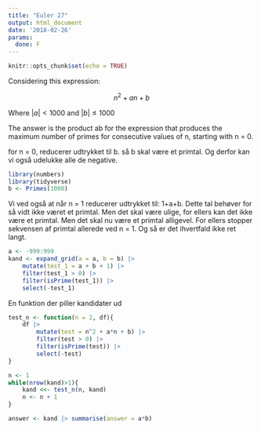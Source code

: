 ```yaml
---
title: "Euler 27"
output: html_document
date: '2018-02-26'
params:
  done: F
---
```


```r
knitr::opts_chunk$set(echo = TRUE)
```

Considering this expression:

$$n^2 + an + b$$

Where $|a| < 1000$ and $|b| \leq 1000$

The answer is the product ab for the expression that produces the maximum number of primes for consecutive 
values of n, starting with n = 0.




for n = 0, reducerer udtrykket til b. så b skal være et primtal. Og derfor kan vi også udelukke alle de negative.
```r
library(numbers)
library(tidyverse)
b <- Primes(1000)

```


Vi ved også at når n = 1 reducerer udtrykket til:
1+a+b. Dette tal behøver for så vidt ikke været et primtal. Men det skal være ulige, for ellers kan det ikke være et primtal.
Men det skal nu være et primtal alligevel. For ellers stopper sekvensen af primtal allerede ved n = 1. Og så er det 
ihvertfald ikke ret langt.

```r
a <- -999:999
kand <- expand_grid(a = a, b = b) |> 
    mutate(test_1 = a + b + 1) |> 
    filter(test_1 > 0) |> 
    filter(isPrime(test_1)) |> 
    select(-test_1)
```

En funktion der piller kandidater ud

```r
test_n <- function(n = 2, df){
    df |> 
        mutate(test = n^2 + a*n + b) |> 
        filter(test > 0) |> 
        filter(isPrime(test)) |> 
        select(-test)
}
```

```r
n <- 1
while(nrow(kand)>1){
    kand <<- test_n(n, kand)
    n <- n + 1
}

answer <- kand |> summarise(answer = a*b)


```

